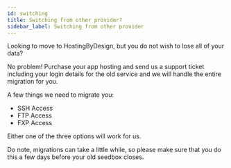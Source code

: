 ```yaml
---
id: switching
title: Switching from other provider?
sidebar_label: Switching from other provider
---
```


Looking to move to HostingByDesign, but you do not wish to lose all of your data?

No problem! Purchase your app hosting and send us a support ticket including your login details for the old service and we will handle the entire migration for you.

A few things we need to migrate you:

- SSH Access
- FTP Access
- FXP Access

Either one of the three options will work for us.

Do note, migrations can take a little while, so please make sure that you do this a few days before your old seedbox closes.
